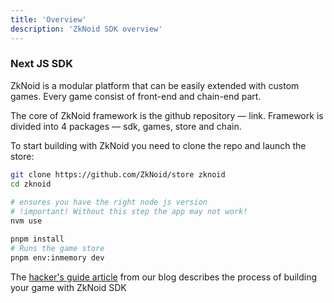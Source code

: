 ```yaml
---
title: 'Overview'
description: 'ZkNoid SDK overview'
---
```



### Next JS SDK

ZkNoid is a modular platform that can be easily extended with custom games. 
Every game consist of front-end and chain-end part.

The core of ZkNoid framework is the github repository — link.
Framework is divided into 4 packages — sdk, games, store and chain.

To start building with ZkNoid you need to clone the repo and launch the store:

```bash
git clone https://github.com/ZkNoid/store zknoid
cd zknoid
 
# ensures you have the right node js version
# !important! Without this step the app may not work!
nvm use

pnpm install
# Runs the game store
pnpm env:inmemory dev
```

The [hacker's guide article](https://zknoid.medium.com/zknoid-hackers-guide-v2-try-yourself-the-updated-store-benefits-c736ca1c76e8) from our blog describes the process of building your game with ZkNoid SDK
